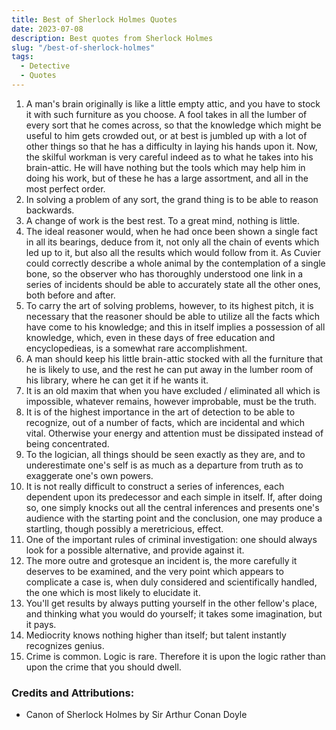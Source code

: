 ```yaml
---
title: Best of Sherlock Holmes Quotes
date: 2023-07-08
description: Best quotes from Sherlock Holmes
slug: "/best-of-sherlock-holmes"
tags:
  - Detective
  - Quotes
---
```


1. A man's brain originally is like a little empty attic, and you have to stock it with such furniture as you choose. A fool takes in all the lumber of every sort that he comes across, so that the knowledge which might be useful to him gets crowded out, or at best is jumbled up with a lot of other things so that he has a difficulty in laying his hands upon it. Now, the skilful workman is very careful indeed as to what he takes into his brain-attic. He will have nothing but the tools which may help him in doing his work, but of these he has a large assortment, and all in the most perfect order.
2. In solving a problem of any sort, the grand thing is to be able to reason backwards.
3. A change of work is the best rest. To a great mind, nothing is little.
4. The ideal reasoner would, when he had once been shown a single fact in all its bearings, deduce from it, not only all the chain of events which led up to it, but also all the results which would follow from it. As Cuvier could correctly describe a whole animal by the contemplation of a single bone, so the observer who has thoroughly understood one link in a series of incidents should be able to accurately state all the other ones, both before and after.
5. To carry the art of solving problems, however, to its highest pitch, it is necessary that the reasoner should be able to utilize all the facts which have come to his knowledge; and this in itself implies a possession of all knowledge, which, even in these days of free education and encyclopedieas, is a somewhat rare accomplishment.
6. A man should keep his little brain-attic stocked with all the furniture that he is likely to use, and the rest he can put away in the lumber room of his library, where he can get it if he wants it.
7. It is an old maxim that when you have excluded / eliminated all which is impossible, whatever remains, however improbable, must be the truth.
8. It is of the highest importance in the art of detection to be able to recognize, out of a number of facts, which are incidental and which vital. Otherwise your energy and attention must be dissipated instead of being concentrated.
9. To the logician, all things should be seen exactly as they are, and to underestimate one's self is as much as a departure from truth as to exaggerate one's own powers.
10. It is not really difficult to construct a series of inferences, each dependent upon its predecessor and each simple in itself. If, after doing so, one simply knocks out all the central inferences and presents one's audience with the starting point and the conclusion, one may produce a startling, though possibly a meretricious, effect.
11. One of the important rules of criminal investigation: one should always look for a possible alternative, and provide against it.
12. The more outre and grotesque an incident is, the more carefully it deserves to be examined, and the very point which appears to complicate a case is, when duly considered and scientifically handled, the one which is most likely to elucidate it.
13. You'll get results by always putting yourself in the other fellow's place, and thinking what you would do yourself; it takes some imagination, but it pays.
14. Mediocrity knows nothing higher than itself; but talent instantly recognizes genius.
15. Crime is common. Logic is rare. Therefore it is upon the logic rather than upon the crime that you should dwell.


### Credits and Attributions:

- Canon of Sherlock Holmes by Sir Arthur Conan Doyle

